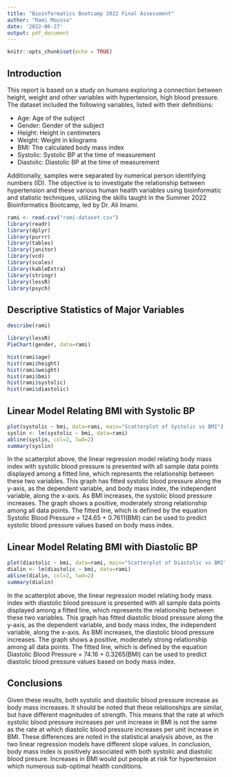 ---
title: "Bioinformatics Bootcamp 2022 Final Assessment"
author: "Rami Moussa"
date: '2022-06-27'
output: pdf_document
---

```{r setup, include=FALSE}
knitr::opts_chunk$set(echo = TRUE)
```

## Introduction

This report is based on a study on humans exploring a connection between height, weight and other variables with hypertension, high blood pressure. The dataset included the following variables, listed with their definitions:

-   Age: Age of the subject
-   Gender: Gender of the subject
-   Height: Height in centimeters
-   Weight: Weight in kilograms
-   BMI: The calculated body mass index
-   Systolic: Systolic BP at the time of measurement
-   Diastolic: Diastolic BP at the time of measurement

Additionally, samples were separated by numerical person identifying numbers (ID). The objective is to investigate the relationship between hypertension and these various human health variables using bioinformatic and statistic techniques, utilizing the skills taught in the Summer 2022 Bioinformatics Bootcamp, led by Dr. Ali Imami.

```{r message=FALSE, warning=FALSE, include=FALSE}
rami <- read.csv("rami-dataset.csv")
library(readr)
library(dplyr)
library(purrr)
library(tables)
library(janitor)
library(vcd)
library(scales)
library(kableExtra)
library(stringr)
library(lessR)
library(psych)
```

## Descriptive Statistics of Major Variables

```{r echo=FALSE, message=FALSE, warning=FALSE}
describe(rami)
```

```{r echo=FALSE, message=FALSE, warning=FALSE}
library(lessR)
PieChart(gender, data=rami)
```

```{r echo=FALSE, message=FALSE, warning=FALSE}
hist(rami$age)
hist(rami$height)
hist(rami$weight)
hist(rami$bmi)
hist(rami$systolic)
hist(rami$diastolic)
```

## Linear Model Relating BMI with Systolic BP

```{r echo=FALSE, message=FALSE, warning=FALSE}
plot(systolic ~ bmi, data=rami, main="Scatterplot of Systolic vs BMI")
syslin <- lm(systolic ~ bmi, data=rami)
abline(syslin, col=2, lwd=2)
summary(syslin)
```

In the scatterplot above, the linear regression model relating body mass index with systolic blood pressure is presented with all sample data points displayed among a fitted line, which represents the relationship between these two variables. This graph has fitted systolic blood pressure along the y-axis, as the dependent variable, and body mass index, the independent variable, along the x-axis. As BMI increases, the systolic blood pressure increases. The graph shows a positive, moderately strong relationship among all data points. The fitted line, which is defined by the equation Systolic Blood Pressure = 124.65 + 0.7611(BMI) can be used to predict systolic blood pressure values based on body mass index.

## Linear Model Relating BMI with Diastolic BP

```{r echo=FALSE, message=FALSE, warning=FALSE}
plot(diastolic ~ bmi, data=rami, main="Scatterplot of Diastolic vs BMI")
dialin <- lm(diastolic ~ bmi, data=rami)
abline(dialin, col=2, lwd=2)
summary(dialin)
```

In the scatterplot above, the linear regression model relating body mass index with diastolic blood pressure is presented with all sample data points displayed among a fitted line, which represents the relationship between these two variables. This graph has fitted diastolic blood pressure along the y-axis, as the dependent variable, and body mass index, the independent variable, along the x-axis. As BMI increases, the diastolic blood pressure increases. The graph shows a positive, moderately strong relationship among all data points. The fitted line, which is defined by the equation Diastolic Blood Pressure = 74.16 + 0.3265(BMI) can be used to predict diastolic blood pressure values based on body mass index.

## Conclusions

Given these results, both systolic and diastolic blood pressure increase as body mass increases. It should be noted that these relationships are similar, but have different magnitudes of strength. This means that the rate at which systolic blood pressure increases per unit increase in BMI is not the same as the rate at which diastolic blood pressure increases per unit increase in BMI. These differences are noted in the statistical analysis above, as the two linear regression models have different slope values. In conclusion, body mass index is positively associated with both systolic and diastolic blood presure. Increases in BMI would put people at risk for hypertension which numerous sub-optimal health conditions.
